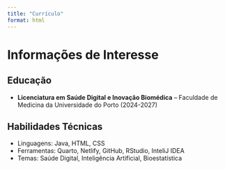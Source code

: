 ```yaml
---
title: "Currículo"
format: html
---
```


# Informações de Interesse

## Educação

-   **Licenciatura em Saúde Digital e Inovação Biomédica** – Faculdade de Medicina da Universidade do Porto (2024-2027)

## Habilidades Técnicas

-   Linguagens: Java, HTML, CSS
-   Ferramentas: Quarto, Netlify, GitHub, RStudio, InteliJ IDEA
-   Temas: Saúde Digital, Inteligência Artificial, Bioestatística
